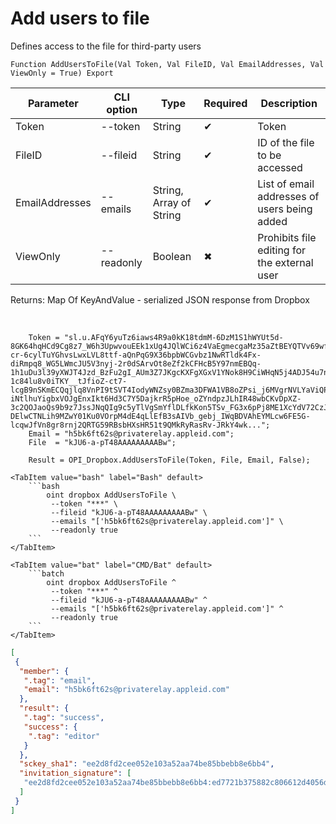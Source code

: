 ﻿---
sidebar_position: 3
---


# Add users to file
 Defines access to the file for third-party users



`Function AddUsersToFile(Val Token, Val FileID, Val EmailAddresses, Val ViewOnly = True) Export`

  | Parameter | CLI option | Type | Required | Description |
  |-|-|-|-|-|
  | Token | --token | String | &#x2714; | Token |
  | FileID | --fileid | String | &#x2714; | ID of the file to be accessed |
  | EmailAddresses | --emails | String, Array of String | &#x2714; | List of email addresses of users being added |
  | ViewOnly | --readonly | Boolean | &#x2716; | Prohibits file editing for the external user |

  
  Returns:  Map Of KeyAndValue - serialized JSON response from Dropbox

<br/>




```bsl title="1C:Enterprise/OneScript code example"
    Token = "sl.u.AFqY6yuTz6iaws4R9a0kK18tdmM-6DzM1S1hWYUt5d-8GK64hqHCd9Cg8z7_W6h3UpwvouEEk1xUg4JQlWCi6z4VaEgmecgaMz35aZtBEYQTVv69wfryFKyTyba7Sf6gQRYrsuR1-cr-6cylTuYGhvsLwxLVL8ttf-aQnPqG9X36bpbWCGvbz1NwRTldk4Fx-diRmpq8_WG5LWmcJU5V3nyj-2r0dSArvOt8eZf2kCFHcB5Y97nmEBQq-1h1uDu3l39yXWJT4Jzd_BzFu2gI_AUm3Z7JKgcKXFgXGxV1YNok8H9CiWHqN5j4ADJ54u7n4mfqPFApBZRnl-1c84lu8v0iTKY__tJfioZ-ct7-lcgB9nSKmECQqjlq8VnPI9tSVT4IodyWNZsy0BZma3DFWA1VB8oZPsi_j6MVgrNVLYaViQP_znndLABo_tRXm7b7QquHzt1Y0fQNaXhTe41SqEr0Q-iNtlhuYigbxVOJgEnxIkt6Hd3C7Y5DajkrR5pHoe_oZYndpzJLhIR48wbCKvDpXZ-3c2QOJaoQs9b9z7JssJNqQIg9c5yTlVgSmYflDLfkKon5TSv_FG3x6pPj8ME1XcYdV72CzJ2DBM-DElwCTNLih9MZwY01Ku0VOrpM4dE4qLlEfB3sAIVb_gebj_IWqBDVAhEYMLcw6FE5G-lcqwJfVn8gr8rnj2QRTG59RBsbHXsHR51t9QMkRyRasRv-JRkY4wk...";
    Email = "h5bk6ft62s@privaterelay.appleid.com";
    File  = "kJU6-a-pT48AAAAAAAAABw";

    Result = OPI_Dropbox.AddUsersToFile(Token, File, Email, False);
```
 

 <Tabs>
  
    <TabItem value="bash" label="Bash" default>
        ```bash
            oint dropbox AddUsersToFile \
             --token "***" \
             --fileid "kJU6-a-pT48AAAAAAAAABw" \
             --emails "['h5bk6ft62s@privaterelay.appleid.com']" \
             --readonly true
        ```
    </TabItem>
  
    <TabItem value="bat" label="CMD/Bat" default>
        ```batch
            oint dropbox AddUsersToFile ^
             --token "***" ^
             --fileid "kJU6-a-pT48AAAAAAAAABw" ^
             --emails "['h5bk6ft62s@privaterelay.appleid.com']" ^
             --readonly true
        ```
    </TabItem>
</Tabs>


```json title="Result"
[
 {
  "member": {
   ".tag": "email",
   "email": "h5bk6ft62s@privaterelay.appleid.com"
  },
  "result": {
   ".tag": "success",
   "success": {
    ".tag": "editor"
   }
  },
  "sckey_sha1": "ee2d8fd2cee052e103a52aa74be85bbebb8e6bb4",
  "invitation_signature": [
   "ee2d8fd2cee052e103a52aa74be85bbebb8e6bb4:ed7721b375882c806612d4056dad9f317cc98a22"
  ]
 }
]
```
